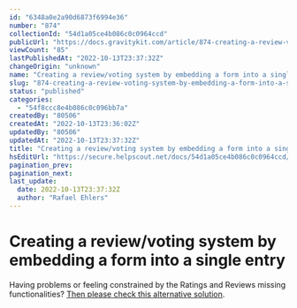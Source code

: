 ```yaml
---
id: "6348a0e2a90d6873f6994e36"
number: "874"
collectionId: "54d1a05ce4b086c0c0964ccd"
publicUrl: "https://docs.gravitykit.com/article/874-creating-a-review-voting-system-by-embedding-a-form-into-a-single-entry"
viewCount: "85"
lastPublishedAt: "2022-10-13T23:37:32Z"
changeOrigin: "unknown"
name: "Creating a review/voting system by embedding a form into a single entry"
slug: "874-creating-a-review-voting-system-by-embedding-a-form-into-a-single-entry"
status: "published"
categories: 
  - "54f8ccc8e4b086c0c096bb7a"
createdBy: "80506"
createdAt: "2022-10-13T23:36:02Z"
updatedBy: "80506"
updatedAt: "2022-10-13T23:37:32Z"
title: "Creating a review/voting system by embedding a form into a single entry"
hsEditUrl: "https://secure.helpscout.net/docs/54d1a05ce4b086c0c0964ccd/article/6348a0e2a90d6873f6994e36"
pagination_prev: 
pagination_next: 
last_update:
  date: 2022-10-13T23:37:32Z
  author: "Rafael Ehlers"
---
```


# Creating a review/voting system by embedding a form into a single entry

Having problems or feeling constrained by the Ratings and Reviews missing functionalities? [Then please check this alternative solution](https://docs.gravitykit.com/article/860-creating-a-review-voting-system-by-embedding-a-form-into-a-single-entry).